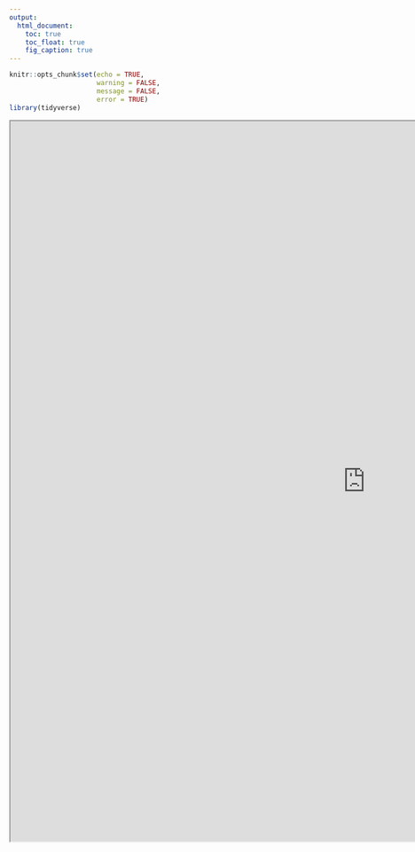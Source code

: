 ```yaml
---
output:
  html_document:
    toc: true
    toc_float: true
    fig_caption: true
---
```


```r
knitr::opts_chunk$set(echo = TRUE, 
                      warning = FALSE,
                      message = FALSE,
                      error = TRUE)
library(tidyverse)
```


```{=html}
<iframe width="1280" height="1300" src="https://shinylive.io/r/app/#h=0&code=NobwRAdghgtgpmAXGKAHVA6ASmANGAYwHsIAXOMpMAGwEsAjAJykYE8AKAZwAtaJWAlAB0IdJiw4BzSampFSAJmGiGzNuwAms1o2Vi1HVAHddIkQGIABABE4AMz5xLAVQCSIgK61LAHgC0lnbUXhoAClCScOwilpaktKTUcOEQcNTRYKFERnCMlkR2lgASrKjy3HCctJyWACqVpJyIlq5kuVAE8QBuTgCC0NSsVZxCYAK4MZZVGnD0LAAyUKxEHqTRELGx07MsKWnrm5ucdDOMrairGRAe1NQAsnBQEKO4lqMAcjfUlg9PiC+WGB8SwAXksAFYAAyvGBQAAeoMsAA5oZYulBgk4wQA2cHjSaHY60U7nS6jDGkX7PPBvMC9ajkRjQbpOKn-GlAjZgqEw+GIlGvdGYxHYgDs+I2hymJ1ypLW5OoqG4UABo3pSqg7JhwLBkIwkIAjLyEbqMApBRiPFjLHrIXiJpLCTKzhALvKwJxYLI4ABlWgALzgqrAPq9SUsfsDWsBOss5sBfLBBshqKFVsRCntBKOzrlGU4pA0ti6wayF2oUHiJAjpCeGhYGhscC6tErtBI0c5iKNCZNlmTFuFYIAzBKpVM0nBOnnRtxSuVKtVrLRGFOq9TXqMSmVSBVhjYV2v2xAtdnx+fLARuERaARKoiCBl5vZSH5a7QkhpRojRkk7KRgywWhJG4V930-b8wVGRhgNA4NaiMIg3ygD84C-MAfzAUhENGcYJySTo0MwmCQIAsYHXHDp1wAIVWUgSAyDxUHrchQjkMjNzAZxmMrJw2PkXDszHTZYT4PZ0jPSxZHkAB5VY3QyDRqlIfiyOEw5yDhUg5NIBTZ3nXdKkqeotNwiipU07T5LJMAyhyRgTLUoTJmUZQLCbBxUgnRgejyORJFvEROFyXzfACOwPAgTpj3YPg3VeFZdNWARLBASYiHoYKfLgABRHoyFi11VgAEiYljknY140sdSxrluAB9eAnjCyw4pKur7keZ4aopRqupatrSGKikqWzDENQGoqhvG5Vsw2fxWqm4rPRgb1IyDGqqkkWFJrdZbC2LbMCw0erckYIg8gWradoAeimABHRg1ggZRDmzAgYPiAgMXqtM4HqkjQJa+6IAumB2ANSwAhmqAYX6sEOr6p5Xk4RswWO07GHO0wao+hJbx+v76r-UhgdBxhwZhuHmoRr4kYgFG0amQtMex17Njxr7Cctf7AcUMmwYhqHLBhm74yarlarpiXGcRDGzou9nYk5gnqF+nniZfBQBYp9hRfF+GpYamWpiZ+WscV7NszhAGnkiFrgvu9hOT1hl6deRGJZSgJk0sAAqZmToVxhjVd0h3aNtWvcsABqftIX9wPWYu14kggSRdwwRLEWHFMlcsFioHqjqWsLjA7GYeB2D7G3mHTuBXlYRENHJ8Ha7thvI4j822fzwv6opUvKygcvK6iGvbfrxvm9b6vJ8iV5epNnvFfz7MrAAYRIJT1wxQZAg-RkpmVGZG0Lo6T7Q+rC4GwpCr2ucdz3JdD2i6sQSgrCcLGVLJNoO+l79QAHxd2jtVC8-dB4AFIgFQIPgyXI1dLBALBCrb6asiZ8yUJYGBcCYCrF4uwJuYIW6CzhIvN2y8WbBwEPnWIABfSwaRgq-xqocSBDIcGwPgYyJBPhUGfVVurTEmt-zYNwYCAh5AiEzzIRQ8OVCg4W10HQyw9DsyMOYU4f+lh74lUfguYYy5Vxvy5J-EmuFWHjg4aTCRDgEGMD4QI-G6DhFWlEaQFKEj8G1mkcQgus9yEi0oV1FG1DlG0I0Uw6gLCQCWCsHzZCqEvxsILsPAenC7GH0QQiFBl5BGuMwbBTxXC8FSKiP40husgmAORknGh+d1E1WzKgFq0hpJrBSjHSSkQiAwGJo4TQw9m7pI6ovSo1dG54WIHIPIn9VzoS6T0uAfSBmpCGbWEZtYMmkHGZwSZlhBCvBmRdTC9BMSWO6ak3p-SWCPA2VAOWl8TqFz2Qco58Dvif3OVaAEMNER6mwVc8cNz6qWT1hMvsntQmHIBanKA9A0iYSKEQAEXQABWHgCyIj8EoY5RBZnETQpc5ZqzwVQEhYiWpDNYW6nhYir5tIigqhpBirFpMwS4umQS053yLk-2BRZCo8BGp8FoLCdISzUkVkyuweIiRrRbgMs-Go9QCx8EkAeAsMF6CrGPCMGkfZRgADUeYAn8aMWwEAqikFYIJZpNVEp7SUgWVSLVVwQFOKpdgcTWn0LXo66yQ0DGGWCpwRy7qKCnEcj6yS3BIRgrgFpB2RgEhXj0cG5Vi5ODGKPCQcyF5C1Sl-C+SCTLITNAAK2WEAKZElhK2QheJJItF5oLFLLVuCt9bLCABMietja8DNpbeOUY2FUUYU-kULt1awQNvteOZUibk1XVTaQdNg1iohpVbm0xBbh2FpLf+DtYBmVVt8P2ptqT93FrAHzY9p7u0gLnYOq917Niju-sizU3bAAGRBesYklUBQALFED4XxihZv3OwKdAhozxqXbs2kQgRD0kZMyWgPQINP2zbo5lsGASLsso0gNhwnUlTsrkCNC0PXRqTWscBUoKOMABpUG4pMV1pu4BmzdkGX4mPXHut9RbD1kURKgWeaDuYiJJtTSW1LZbo3CdjVO2RcgYHAoiWoWBnA5XUkJ4Tt720Tv7MLcTgtJMYI1nzWTVKQl1NRnLJTitBP6fPB+8diIdFh3psg0BXUUoMdcy2yGAQzO6ws243mxSbNgnk6bRzSi2ZDqCww6JsTkspdiGF8GEWiYycBIbOLDnFOJZTpYOQ9l1MoUZVpnTqjMsMNUZwVAMEyB2AyLUCoUlVN5AKHEXgNQCxtnVeguIDRWpNBwRgYcdgARMZY5wNjxHJj+pEE09yWBIr9acGgWQBN1xvGtbwfgvR0DsC8IiLwKMQq5DljdnGYB6EAF0gA"></iframe>
```


